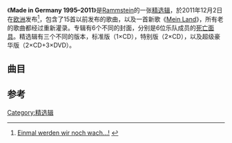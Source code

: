 {{Infobox album 
| Name        = Made in Germany 1995–2011
| Type        = 精选
| Artist      = [[Rammstein|Rammstein]]
| Cover       = MadeinGermany.jpg
| Released    = {{Flag icon|EU}} 2011年12月2日<br/>{{Flag icon|USA}} 2011年12月13日
| Recorded    = 1995–2011
| Genre       = [[NDH|NDH]]<br/>[[工业金属|工业金属]]
| Length      = 
| Label       = [[Universal|Universal]]
| Producer    = 
| Last album  = ''[[Liebe_ist_für_alle_da|Liebe ist für alle da]]''<br>(2009)
| This album  = '''''Made in Germany 1995–2011'''''<br>(2011)
| Next album  = 
| Misc        = {{Singles
  | Name           = Made in Germany 1995–2011
  | Type           = greatest
  | Single 1       = [[Mein_Land|Mein Land]]
  | Single 1 date = 2011年11月14日
  }}
}}

《'''Made in Germany 1995–2011'''》是[[Rammstein|Rammstein]]的一张[[精选辑|精选辑]]，於2011年12月2日在[[欧洲|欧洲]]发布<ref>{{en}}[http://www.rammstein.de/en/news/einmal-werden-wir-noch-wach/ Einmal werden wir noch wach…!] {{Wayback|url=http://www.rammstein.de/en/news/einmal-werden-wir-noch-wach/ |date=20130128202147 }}</ref>，包含了15首以前发布的歌曲，以及一首新歌《[[Mein_Land|Mein Land]]》，所有老的歌曲都经过重新灌录。专辑有6个不同的封面，分别是6位乐队成员的[[死亡面具|死亡面具]]。精选辑有三个不同的版本，标准版（1×CD），特别版（2×CD），以及超级豪华版（2×CD+3×DVD）。

== 曲目 ==
{{track listing
|extra_column   = 专辑
|headline       = 
|title1         = [[Engel_(歌曲)|Engel]]
|note1          = Angel
|extra1         = ''[[Sehnsucht|Sehnsucht]]''
|length1        = 4:23
|title2         = [[Links_2-3-4|Links 2-3-4]]
|note2          = Left 2-3-4
|extra2         = ''[[Mutter|Mutter]]''
|length2        = 3:40
|title3         = [[Keine_Lust|Keine Lust]]
|note3          = No Desire
|length3        = 3:42
|extra3         = ''[[Reise,_Reise|Reise, Reise]]''
|title4         = [[Mein_Teil|Mein Teil]]
|note4          = My Part
|length4        = 4:38
|extra4         = ''Reise, Reise''
|title5         = [[Du_hast|Du hast]] 
|note5          = You Have
|length5        = 3:54
|extra5         = ''Sehnsucht''
|title6         = [[Du_riechst_so_gut|Du riechst so gut]]
|note6          = You Smell So Good
|length6        = 4:32
|extra6         = ''[[Herzeleid|Herzeleid]]''
|title7         = [[Ich_will|Ich will]]
|note7          = I Want
|length7        = 3:37
|extra7         = ''Mutter''
|title8         = [[Mein_Herz_brennt|Mein Herz brennt]]
|note8          = My Heart Burns
|length8        = 4:40
|extra8         = ''Mutter''
|title9         = [[Mutter_(歌曲)|Mutter]]
|note9          = Mother
|length9        = 4:28
|extra9         = ''Mutter''
|title10        = [[Pussy_(歌曲)|Pussy]]
|length10       = 3:58
|extra10        = ''[[Liebe_ist_für_alle_da|Liebe ist für alle da]]''
|title11        = [[Rosenrot_(歌曲)|Rosenrot]]
|note11         = Rose-red
|length11       = 3:52
|extra11        = ''[[Rosenrot|Rosenrot]]''
|title12        = [[Haifisch|Haifisch]]
|note12         = Shark
|length12       = 3:42
|extra12        = ''Liebe ist für alle da''
|title13        = [[Amerika|Amerika]]
|note13         = America
|length13       = 3:47
|extra13        = ''Reise, Reise''
|title14        = [[Sonne|Sonne]]
|note14         = Sun
|length14       = 4:05
|extra14        = ''Mutter''
|title15        = [[Ohne_dich|Ohne dich]]
|note15         = Without You
|length15       = 4:30
|extra15        = ''Reise, Reise''
|extra16        = Previously unreleased
|title16        = [[Mein_Land|Mein Land]]
|note16         = My Country
|length16       = 3:53
}}


{{track listing
| collapsed       = yes
|extra_column   = Album
|headline       = DVD 1
|title1         = Du riechst so gut
|note1          = MV
|extra1         = ''Herzeleid''
|length1        = 
|title2         = Du riechst so gut
|note2          = 制作过程
|extra2         = 
|length2        = 
|title3         = Seemann
|note3          = MV
|length3        = 
|extra3         = ''Herzeleid''
|title4         = Seemann
|note4          = 制作过程
|length4        = 
|extra4         = 
|title5         = Rammstein
|note5          = MV
|length5        = 
|extra5         = ''Herzeleid''
|title6         = Rammstein
|note6          = 制作过程
|length6        = 
|extra6         = 
|title7         = Engel
|note7          = MV
|length7        = 
|extra7         = ''Sehnsucht''
|title8         = Engel
|note8          = 制作过程
|length8        = 
|extra8         = 
|title9         = Du hast
|note9          = MV
|length9        = 
|extra9         = ''Sehnsucht''
|title10        = Du hast
|note10         = 制作过程
|length10       = 
|extra10        = 
|title11        = Du riechst so gut '98
|note11         = MV
|length11       = 
|extra11        = "Du riechst so gut '98"
|title12        = Du riechst so gut '98
|note12         = 制作过程
|length12       = 
|extra12        = 
|title13        = Stripped
|note13         = MV
|length13       = 
|extra13        = ''[[For_the_Masses|For the Masses]]''
|title14        = Stripped
|note14         = 制作过程
|length14       = 
|extra14        = 
}}

{{track listing
| collapsed       = yes
|extra_column   = Album
|headline       = DVD 2
|title1         = Sonne
|note1          = MV
|extra1         = ''Mutter''
|length1        = 
|title2         = Sonne
|note2          = 制作过程
|extra2         = 
|length2        = 
|title3         = Links 2-3-4
|note3          = MV
|length3        = 
|extra3         = ''Mutter''
|title4         = Links 2-3-4
|note4          = 制作过程
|length4        = 
|extra4         = 
|title5         = Ich will
|note5          = MV
|length5        = 
|extra5         = ''Mutter''
|title6         = Ich will
|note6          = 制作过程
|length6        = 
|extra6         = 
|title7         = Mutter
|note7          = MV
|length7        = 
|extra7         = ''Mutter''
|title8         = Mutter
|note8          = 制作过程
|length8        = 
|extra8         = 
|title9         = Feuer frei!
|note9          = MV
|length9        = 
|extra9         = ''Mutter''
|title10        = Feuer frei!
|note10         = 制作过程
|length10       = 
|extra10        = 
|title11        = Mein Teil
|note11         = MV
|length11       = 
|extra11        = ''Reise, Reise''
|title12        = Mein Teil
|note12         = 制作过程
|length12       = 
|extra12        = 
|title13        = Amerika
|note13         = MV
|length13       = 
|extra13        = ''Reise, Reise''
|title14        = Amerika
|note14         = 制作过程
|length14       = 
|extra14        = 
|title15        = Ohne dich
|note15         = MV
|length15       = 
|extra15        = ''Reise, Reise''
|title16        = Ohne dich
|note16         = 制作过程
|length16       = 
|title17        = Keine Lust
|note17         = MV
|length17       = 
|extra17        = ''Reise, Reise''
|title18        = Keine Lust
|note18         = 制作过程
|length18       = 
}}

{{track listing
| collapsed       = yes
|extra_column   = Album
|headline       = DVD 3
|title1         = Benzin
|note1          = MV
|extra1         = ''Rosenrot''
|length1        = 
|title2         = Benzin
|note2          = 制作过程
|extra2         = 
|length2        = 
|title3         = Rosenrot
|note3          = MV
|length3        = 
|extra3         = ''Rosenrot''
|title4         = Rosenrot
|note4          = 制作过程
|length4        = 
|extra4         = 
|title5         = [[Mann_gegen_Mann|Mann gegen Mann]]
|note5          = MV
|length5        = 
|extra5         = ''Rosenrot''
|title6         = Mann gegen Mann
|note6          = 制作过程
|length6        = 
|extra6         = 
|title7         = Pussy
|note7          = MV
|length7        = 
|extra7         = ''Liebe ist für alle da''
|title8         = Pussy
|note8          = 制作过程
|length8        = 
|extra8         = 
|title9         = Ich tu dir weh
|note9          = MV
|length9        = 
|extra9         = ''Liebe ist für alle da''
|title10        = Ich tu dir weh
|note10         = 制作过程
|length10       = 
|extra10        = 
|title11        = Haifisch
|note11         = MV
|length11       = 
|extra11        = ''Liebe ist für alle da''
|title12        = Haifisch
|note12         = 制作过程
|length12       = 
|extra12        = 
|title13        = Mein Land
|note13         = MV
|extra13        = ''Made in Germany 1995–2011''
|length13       = 
|title14        = Mein Land
|note14         = 制作过程
|length14       = 
|extra14        = 
}}

== 参考 ==
{{reflist}}

{{Rammstein}}

[[Category:精选辑|Category:精选辑]]